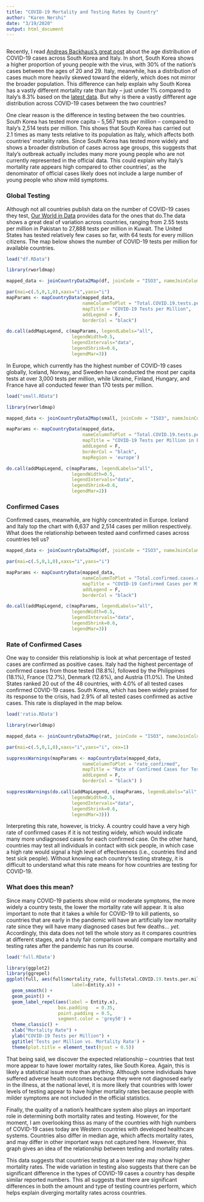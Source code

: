 ```yaml
---
title: "COVID-19 Mortality and Testing Rates by Country"
author: "Karen Nershi"
date: "3/19/2020"
output: html_document
---
```


```r

```



Recently, I read [Andreas Backhaus's great post](https://medium.com/@andreasbackhausab/coronavirus-why-its-so-deadly-in-italy-c4200a15a7bf) about the age distribution of COVID-19 cases across South Korea and Italy. In short, South Korea shows a higher proportion of young people with the virus, with 30% of the nation's cases between the ages of 20 and 29. Italy, meanwhile, has a distribution of cases much more heavily skewed toward the elderly, which does not mirror the broader population. This difference can help explain why South Korea has a vastly different mortality rate than Italy -- just under 1% compared to Italy's 8.3% based on the [latest data](https://coronavirus.jhu.edu/map.html). But why is there a vastly diffferent age distribution across COVID-19 cases between the two countries?

One clear reason is the difference in testing between the two countries. South Korea has tested more capita -- 5,567 tests per million -- compared to Italy's 2,514 tests per million. This shows that South Korea has carried out 2.1 times as many tests relative to its population as Italy, which affects both countries' mortality rates. Since South Korea has tested more widely and shows a broader distribution of cases across age groups, this suggests that Italy's outbreak actually includes many more young people who are not currently represented in the official data. This could explain why Italy's mortality rate appears high compared to other countries', as the denominator of official cases likely does not include a large number of young people who show mild symptoms.

### Global Testing

Although not all countries publish data on the number of COVID-19 cases they test, [Our World in Data](https://ourworldindata.org/coronavirus) provides data for the ones that do.The data shows a great deal of variation across countries, ranging from 2.55 tests per million in Pakistan to 27,888 tests per million in Kuwait. The United States has tested relatively few cases so far, with 64 tests for every million citizens. The map below shows the number of COVID-19 tests per million for available countries.
```r
load("df.RData")

library(rworldmap)

mapped_data <- joinCountryData2Map(df, joinCode = "ISO3", nameJoinColumn = "ccode")
```


```r

par(mai=c(.5,0,1,0),xaxs="i",yaxs="i")
mapParams <- mapCountryData(mapped_data, 
                            nameColumnToPlot = "Total.COVID.19.tests.per.million.people",
                            mapTitle = "COVID-19 Tests per Million",
                            addLegend = F,
                            borderCol = "black") 

do.call(addMapLegend, c(mapParams, legendLabels="all",
                        legendWidth=0.5,
                        legendIntervals="data",
                        legendShrink=0.6,
                        legendMar=3))
```

In Europe, which currently has the highest number of COVID-19 cases globally, Iceland, Norway, and Sweden have conducted the most per capita tests at over 3,000 tests per million, while Ukraine, Finland, Hungary, and France have all conducted fewer than 170 tests per million.

```r
load("small.RData")

library(rworldmap)

mapped_data <- joinCountryData2Map(small, joinCode = "ISO3", nameJoinColumn = "ccode")
```


```r
mapParams <- mapCountryData(mapped_data, 
                            nameColumnToPlot = "Total.COVID.19.tests.per.million.people",
                            mapTitle = "COVID-19 Tests per Million in Europe",
                            addLegend = F,
                            borderCol = "black",
                            mapRegion = 'europe') 

do.call(addMapLegend, c(mapParams, legendLabels="all",
                        legendWidth=0.5,
                        legendIntervals="data",
                        legendShrink=0.6,
                        legendMar=2))
```


### Confirmed Cases 

Confirmed cases, meanwhile, are highly concentrated in Europe. Iceland and Italy top the chart with 6,637 and 2,514 cases per million respectively. What does the relationship between tested aand confirmed cases across countries tell us?

```r
mapped_data <- joinCountryData2Map(df, joinCode = "ISO3", nameJoinColumn = "ccode")
```


```r
par(mai=c(.5,0,1,0),xaxs="i",yaxs="i")

mapParams <- mapCountryData(mapped_data, 
                            nameColumnToPlot = "Total.confirmed.cases.of.COVID.19.per.million.people",
                            mapTitle = "COVID-19 Confirmed Cases per Million",
                            addLegend = F,
                            borderCol = "black") 

do.call(addMapLegend, c(mapParams, legendLabels="all",
                        legendWidth=0.5,
                        legendIntervals="data",
                        legendShrink=0.6,
                        legendMar=3))
```

### Rate of Confirmed Cases
One way to consider this relationship is look at what percentage of tested cases are confirmed as positive cases. Italy had the highest percentage of confirmed cases from those tested (18.8%), followed by the Philippines (18.1%), France (12.7%), Denmark (12.6%), and Austria (11.0%). The United States ranked 20 out of the 48 countries, with 4.0% of all tested cases confirmed COVID-19 cases. South Korea, which has been widely praised for its response to the crisis, had 2.9% of all tested cases confirmed as active cases. This rate is displayed in the map below.

```r
load('ratio.RData')

library(rworldmap)

mapped_data <- joinCountryData2Map(rat, joinCode = "ISO3", nameJoinColumn = "ccode")
```


```r
par(mai=c(.5,0,1,0),xaxs="i",yaxs="i", cex=1)

suppressWarnings(mapParams <- mapCountryData(mapped_data, 
                            nameColumnToPlot = "rate_confirmed",
                            mapTitle = "Rate of Confirmed Cases for Tested COVID-19 Cases",
                            addLegend = F,
                            borderCol = "black") )

suppressWarnings(do.call(addMapLegend, c(mapParams, legendLabels="all",
                        legendWidth=0.5,
                        legendIntervals="data",
                        legendShrink=0.6,
                        legendMar=3)))
```

Interpreting this rate, however, is tricky. A country could have a very high rate of confirmed cases if it is not testing widely, which would indicate many more undiagnosed cases for each confirmed case. On the other hand, countries may test all individuals in contact with sick people, in which case a high rate would signal a high level of effectiveness (i.e., countries find and test sick people). Without knowing each country's testing strategy, it is difficult to understand what this rate means for how countries are testing for COVID-19.

### What does this mean?

Since many COVID-19 patients show mild or moderate symptoms, the more widely a country tests, the lower the mortality rate will appear. It is also important to note that it takes a while for COVID-19 to kill patients, so countries that are early in the pandemic will have an artificially low mortality rate since they will have many diagnosed cases but few deaths... *yet.* Accordingly, this data does not tell the whole story as it compares countries at different stages, and a truly fair comparison would compare mortality and testing rates after the pandemic has run its course.

```r
load('full.RData')

library(ggplot2)
library(ggrepel)
ggplot(full, aes(full$mortality_rate, full$Total.COVID.19.tests.per.million.people,
                        label=Entity.x)) + 
  geom_smooth() +
  geom_point() +
  geom_label_repel(aes(label = Entity.x),
                   box.padding   = 0.35, 
                   point.padding = 0.5,
                   segment.color = 'grey50') +
  theme_classic() + 
  xlab("Mortality Rate") + 
  ylab("COVID-19 Tests per Million") +
  ggtitle('Tests per Million vs. Mortality Rate') + 
  theme(plot.title = element_text(hjust = 0.5))

```

That being said, we discover the expected relationship -- countries that test more appear to have lower mortality rates, like South Korea. Again, this is likely a statistical issue more than anything. Although some individuals have suffered adverse health outcomes because they were not diagnosed early in the illness, at the national level, it is more likely that countries with lower levels of testing appear to have higher mortality rates because people with milder symptoms are not included in the official statistics.

Finally, the quality of a nation's healthcare system also plays an important role in determining both mortality rates and testing. However, for the moment, I am overlooking thiss as many of the countries with high numbers of COVID-19 cases today are Western countries with developed healthcare systems. Countries also differ in median age, which affects mortality rates, and may differ in other important ways not captured here. However, this graph gives an idea of the relationship between testing and mortality rates.

This data suggests that countries testing at a lower rate may show higher mortality rates. The wide variation in testing also suggests that there can be significant difference in the types of COVID-19 cases a country has despite similar reported numbers. This all suggests that there are significant differences in both the amount and type of testing countries perform, which helps explain diverging mortality rates across countries.